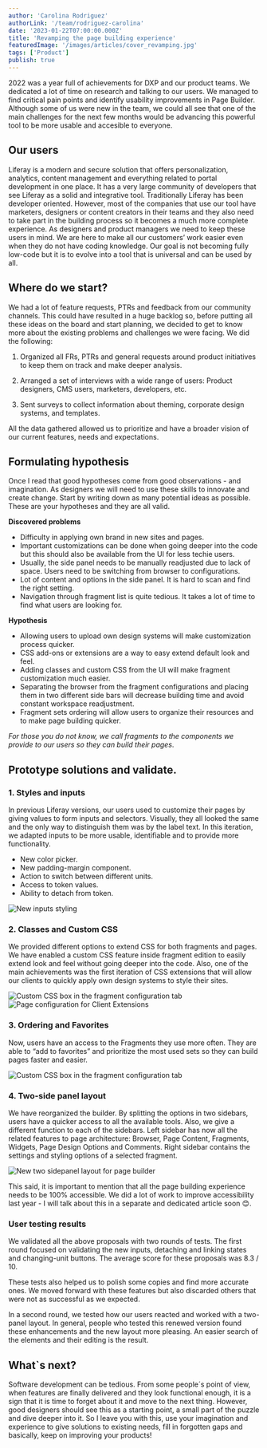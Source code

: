 ```yaml
---
author: 'Carolina Rodriguez'
authorLink: '/team/rodriguez-carolina'
date: '2023-01-22T07:00:00.000Z'
title: 'Revamping the page building experience'
featuredImage: '/images/articles/cover_revamping.jpg'
tags: ['Product']
publish: true
---
```


2022 was a year full of achievements for DXP and our product teams. We dedicated a lot of time on research and talking to our users. We managed to find critical pain points and identify usability improvements in Page Builder. Although some of us were new in the team, we could all see that one of the main challenges for the next few months would be advancing this powerful tool to be more usable and accesible to everyone. 


## Our users

Liferay is a modern and secure solution that offers personalization, analytics, content management and everything related to portal development in one place. It has a very large community of developers that see Liferay as a solid and integrative tool. Traditionally Liferay has been developer oriented. However, most of the companies that use our tool have marketers, designers or content creators in their teams and they also need to take part in the building process so it becomes a much more complete experience. As designers and product managers we need to keep these users in mind. We are here to make all our customers’ work easier even when they do not have coding knowledge. Our goal is not becoming fully low-code but it is to evolve into a tool that is universal and can be used by all.


## Where do we start?

We had a lot of feature requests, PTRs and feedback from our community channels. This could have resulted in a huge backlog so, before putting all these ideas on the board and start planning, we decided to get to know more about the existing problems and challenges we were facing. We did the following:  

1. Organized all FRs, PTRs and general requests around product initiatives to keep them on track and make deeper analysis.

2. Arranged a set of interviews with a wide range of users: Product designers, CMS users, marketers, developers, etc.

3. Sent surveys to collect information about theming, corporate design systems, and templates.

All the data gathered allowed us to prioritize and have a broader vision of our current features, needs and expectations.


## Formulating hypothesis

Once I read that good hypotheses come from good observations - and imagination. As designers we will need to use these skills to innovate and create change. Start by writing down as many potential ideas as possible. These are your hypotheses and they are all valid. 

**Discovered problems**

- Difficulty in applying own brand in new sites and pages. 
- Important customizations can be done when going deeper into the code but this should also be available from the UI for less techie users. 
- Usually, the side panel needs to be manually readjusted due to lack of space. Users need to be switching from browser to configurations.
- Lot of content and options in the side panel. It is hard to scan and find the right setting.
- Navigation through fragment list is quite tedious. It takes a lot of time to find what users are looking for.

**Hypothesis**

- Allowing users to upload own design systems will make customization process quicker.
- CSS add-ons or extensions are a way to easy extend default look and feel. 
- Adding classes and custom CSS from the UI will make fragment customization much easier.
- Separating the browser from the fragment configurations and placing them in two different side bars will decrease building time and avoid constant workspace readjustment.
- Fragment sets ordering will allow users to organize their resources and to make page building quicker.

*For those you do not know, we call fragments to the components we provide to our users so they can build their pages*.


## Prototype solutions and validate.

### 1. Styles and inputs

In previous Liferay versions, our users used to customize their pages by giving values to form inputs and selectors. Visually, they all looked the same and the only way to distinguish them was by the label text. In this iteration, we adapted inputs to be more usable, identifiable and to provide more functionality.

- New color picker.
- New padding-margin component.
- Action to switch between different units.
- Access to token values.
- Ability to detach from token.

![New inputs styling](/images/articles/styles.jpg)

### 2. Classes and Custom CSS

We provided different options to extend CSS for both fragments and pages. We have enabled a custom CSS feature inside fragment edition to easily extend look and feel without going deeper into the code. Also, one of the main achievements was the first iteration of CSS extensions that will allow our clients to quickly apply own design systems to style their sites.

![Custom CSS box in the fragment configuration tab](/images/articles/css1.jpg) 
![Page configuration for Client Extensions](/images/articles/css2.jpg)


### 3. Ordering and Favorites

Now, users have an access to the Fragments they use more often. They are able to “add to favorites” and prioritize the most used sets so they can build pages faster and easier.

![Custom CSS box in the fragment configuration tab](/images/articles/fragments.jpg)


### 4. Two-side panel layout

We have reorganized the builder. By splitting the options in two sidebars, users have a quicker access to all the available tools. Also, we give a different function to each of the sidebars. Left sidebar has now all the related features to page architecture: Browser, Page Content, Fragments, Widgets, Page Design Options and Comments. Right sidebar contains the settings and styling options of a selected fragment.

![New two sidepanel layout for page builder](/images/articles/page-editor.jpg)


This said, it is important to mention that all the page building experience needs to be 100% accessible. We did a lot of work to improve accessibility last year - I will talk about this in a separate and dedicated article soon 😊.


### User testing results

We validated all the above proposals with two rounds of tests. The first round focused on validating the new inputs, detaching and linking states and changing-unit buttons. The average score for these proposals was 8.3 / 10.

These tests also helped us to polish some copies and find more accurate ones. We moved forward with these features but also discarded others that were not as successful as we expected. 

In a second round, we tested how our users reacted and worked with a two-panel layout. In general, people who tested this renewed version found these enhancements and the new layout more pleasing. An easier search of the elements and their editing is the result.


## What`s next?

Software development can be tedious. From some people´s point of view, when features are finally delivered and they look functional enough, it is a sign that it is time to forget about it and move to the next thing. However, good designers should see this as a starting point, a small part of the puzzle and dive deeper into it. So I leave you with this, use your imagination and experience to give solutions to existing needs, fill in forgotten gaps and basically, keep on improving your products!